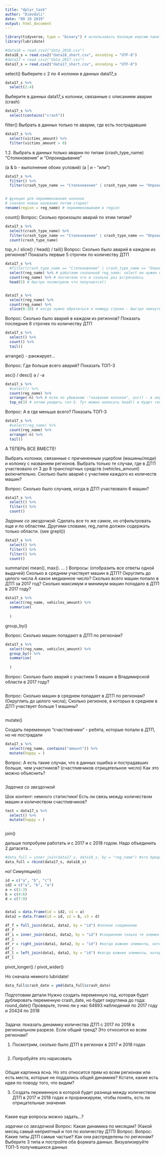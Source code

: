 ```yaml
---
title: "dplyr_task"
author: "Dimvdali"
date: "09 10 2019"
output: html_document
---
```


```r
library(tidyverse, type = "binary") # использовать базовую версию пакета
library(lubridate)
```


```r
#data18 = read.csv2("data_2018.csv")
data18_s = read.csv2("data18_short.csv", encoding = "UTF-8")
#data17 = read.csv2("data_2017.csv")
data17_s = read.csv2("data17_short.csv", encoding = "UTF-8")
```

select()
Выберите c 2 по 4 колонки в данных data17_s
```r
data17_s %>% 
  select(2:4)
```

Выберите в данных data17_s колонки, связанные с описанием аварии (crash)
```r
data17_s %>% 
  select(contains("crash"))
```

filter()
Выбрать в данных только те аварии, где есть пострадавшие
```r
data17_s %>% 
  select(victims_amount) %>% 
  filter(victims_amount > 0)
```

1.2. Выбрать в данных только аварии по типам (crash_type_name) "Столкновение" и "Опрокидывание"

(a & b - выполнение обоих условий)
(a | и - "или")
```r
data17_s %>%
  filter() %>% 
  filter(crash_type_name == "Столкновение" | crash_type_name == "Опрокидывание")


# функция для переименования колонок
# сначало новае название потом старое!
rename(region = reg_name) # переименовываем в region

```

count()
Вопрос: Сколько произошло аварий по этим типам?
```r
data17_s %>% 
  select(crash_type_name) %>% 
  filter(crash_type_name == "Столкновение" | crash_type_name == "Опрокидывание") %>% 
  count(crash_type_name)

```

top_n / slice() / head() / tail()
Вопрос: Сколько было аварий в каждом из регионов? Показать первые 5 строчек по количеству ДТП
```r
data17_s %>% 
  #filter(crash_type_name == "Столкновение" | crash_type_name == "Опрокидывание") %>% 
  select(reg_name) %>% # работаем сколонкой reg_name; select не нужен когда работаем с одной переменной!
  count(reg_name) %>% # посчитали что и сколько раз встречалось
  head(5) # быстро посмотрели что получается))


data17_s %>% 
  select(reg_name) %>% 
  count(reg_name) %>% 
  slice(8:10) # когда нужно обратиться к номеру строки - быстро чекнуть
```

Вопрос: Сколько было аварий в каждом из регионов? Показать последние 8 строчек по количеству ДТП
```r
data17_s %>% 
  select() %>% 
  count() %>% 
  tail()
```

arrange() - ранжирует...

Вопрос: Где больше всего аварий? Показать ТОП-3

asc() / desc()
a / -a

```r
data17_s %>% 
  #select() %>% 
  count(reg_name) %>%
  arrange(-n) %>% # если по убыванию -"название колонки", asc() - в алфавитном порядке, desc() - в обратном алфавитному 
  top_n(3) # хотим увидеть топ-5. Тут можно написать head() и будет тоже самое
```

Вопрос: А в где меньше всего? Показать ТОП-3
```r
data17_s %>% 
  #select(reg_name) %>% 
  count(reg_name) %>%
  arrange(-n) %>% 
  tail()
```

А ТЕПЕРЬ ВСЕ ВМЕСТЕ!

Выбрать колонки, связанные с причиненным ущербом (машины/люди) и колонку с названием регионов. Выбрать только те случаи, где в ДТП участвовало от 3 до 8 транспортных средств (vehicles_amount) включительно. Сколько было аварий с участием каждого из количеств машин? 

Вопрос: Сколько было случаев, когда в ДТП участвовало 6 машин?

```r
data17_s %>% 
  select() %>% 
  filter() %>% 
  count()
```

*Задание со звездочкой:*
Сделать все то же самое, но отфильтровать еще и по областям. Другими словами, reg_name должен содержать только области.
(see grepl())

```r
data17_s %>% 
  select() %>% 
  filter() %>% 
  filter() %>% 
  count()
```


summarize(
mean(),
max().
...
)
Вопросы: (отобразить все ответы одной выдачей)
Сколько в среднем участвует машин в ДТП? Округлить до целого числа
А какое медианное число?
Сколько всего машин попало в ДТП за 2017 год?
Сколько максимум и минимум машин попадало в ДТП в 2017 году?
```r
data17_s %>% 
  select(reg_name, vehicles_amount) %>% 
  summarise(
    
  ) 
```

group_by()

Вопрос: Сколько машин попадают в ДТП по регионам?
```r
data17_s %>% 
  select(reg_name, vehicles_amount) %>% 
  group_by() %>%  
  summarise(
    
  )
```


Вопрос: Сколько было аварий с участием 5 машин в Владимирской области в 2017 году?
```r
  
```


Вопрос: Сколько машин в среднем попадает в ДТП по регионам? (Округлить до целого числа); Сколько регионов, в которых в среднем в ДТП участвует больше 1 машины?
```r

```

mutate()

Создать переменную "счастливчики" - ребята, которые попали в ДТП, но не пострадали
```r
data17_s %>% 
  select(reg_name, contains("amount")) %>% 
  mutate(happy = )
```

Вопрос: А есть такие случаи, что в данных ошибка и пострадавших больше, чем участников? (счастливчиков отрицательное число)
Как это можно объяснить?
```r

```

*Задачка со звездочкой*

Шок контент: немного статистики! Есть ли связь между количеством машин и количеством счастливчиков?
```r
test = data17_s %>% 
  select() %>% 
  mutate(happy = )
```

```r

```


join()

дальше попробуем работать и с 2017 и с 2018 годом. Надо объединить 2 датасета...
```r
#data_full = inner_join(data17_s, data18_s, by = "reg_name") #это бредово
data_full = rbind(data17_s, data18_s)
```

но!
Симуляции)))
```r
id = c("a", "b", "c")
id2 = c("a", "b", "a")
a = c(1:3)
b = c(4:6)
d = c(7:9)


data1 = data.frame(id = id2, v1 = a)
data2 = data.frame(id = id, v2 = b, v3 = d)
```

```r
df_f = full_join(data1, data2, by = "id") #полное соединение
df_f
df_i = inner_join(data1, data2, by = "id") #соединяем только те элементы по которым есть совпадение
df_i
df_r = right_join(data1, data2, by = "id") #когда важнее элементы, которые нахлдятся в первом датасете
df_r
df_l = left_join(data1, data2, by = "id") #когда важнее элементы, которые нахлдятся во втором датасете
df_l
```

pivot_longer() / pivot_wider()


Но сначала немного lubridate!

```r
data_full$crash_date = ymd(data_full$crash_date)
```

Подготовим детали
Нужно создать переменную год, которая будет дублировать переменную crash_date, но будет округлена до года: round_date()
Проверьте, точно ли у нас 64693	наблюдений по 2017 году и 20424	по 2018
```r

```


Задача: показать динамику количества ДТП с 2017 по 2018 в региональном разрезе. Если общий тренд? Это относится ко всем регионам?

1) Посмотрим, сколько было ДТП в регионах в 2017 и 2018 годах
```r

```

2) Попробуйте это нарисовать
```r

```

Общая картинка ясна. Но это относится прям ко всем регионам или есть места, которые не поддались общей динамике?
Кстати, какие есть идеи по поводу того, что видим?

3) Создать переменную в которой будет разница между количеством ДТП в 2017 и 2018 годах и проранжируем, чтобы понять, есть ли отрицательные значения
```r

```




Какие еще вопросы можно задать...?

*задачки со звездочкой*
Вопрос: Какая динамика по месяцам? (Какой месяц самый неприятный и топ по количеству ДТП)
Вопрос: Вопрос: Какие типы ДТП самые частые? Как они распределены по регионам? Выберите 3 типа и постройте оба формата данных. Визуализируйте ТОП-5 получившихся данных